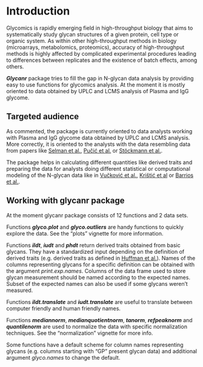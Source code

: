 <!-- 
%\VignetteEngine{knitr::knitr}
%\VignetteIndexEntry{Introduction vignette}
-->

# Introduction

Glycomics is rapidly emerging field in high-throughput biology that
aims to systematically study glycan structures of a given protein, cell type or
organic system. As within other high-throughput methods in biology (microarrays,
metabolomics, proteomics), accuracy of high-throughput methods is highly affected
by complicated experimental procedures leading to differences between replicates
and the existence of batch effects, among others.

***Glycanr*** package tries to fill the gap in N-glycan data analysis by providing
easy to use functions for glycomics analysis. At the moment it is mostly
oriented to data obtained by UPLC and LCMS analysis of Plasma and IgG
glycome.

## Targeted audience

As commented, the package is currently oriented to data analysts working
with Plasma and IgG glycome data obtained by UPLC and LCMS analysis.
More correctly, it is oriented to the analysts with the data resembling
data from papers like
[Selman et al.][1],
[Pučić et al.][2] or
[Stöckmann et al.][3].

The package helps in calculating different quantities like derived traits
and preparing the data for analysts doing different statistical
or computational modeling of the N-glycan data like in
[Vučković et al.][4], [Krištić et al][5] or
[Barrios et al.][6].

## Working with glycanr package

At the moment glycanr package consists of 12 functions 
and 2 data sets.

Functions  ***glyco.plot*** and ***glyco.outliers*** are handy
functions to quickly explore the data. See the "plots" vignette
for more information.

Functions ***ildt***, ***iudt*** and ***phdt*** return derived traits
obtained from basic glycans. They have a standardized input
depending on the definition of derived traits (e.g. derived
traits as defined in [Huffman et al.][7]). Names of the
columns representing glycans for a specific definition
can be obtained with the argument *print.exp.names*.
Columns of the data frame used to store glycan measurement
should be named according to the expected names. Subset of the
expected names can also be used if some glycans weren't measured.

Functions ***ildt.translate*** and ***iudt.translate*** are
useful to translate between computer friendly and human friendly names.

Functions ***mediannorm***, ***medianquotientnorm***, ***tanorm***,
***refpeaknorm*** and ***quantilenorm*** are used to normalize the data
with specific normalization techniques. See the "normalization" vignette
for more info.

Some functions have a default scheme for column names representing glycans
(e.g. columns starting with "GP" present glycan data) and additional argument
*glyco.names* to change the default.


[1]: https://www.sciencedirect.com/science/article/pii/S1874391911005549
[2]: https://www.ncbi.nlm.nih.gov/pmc/articles/PMC3205872/
[3]: https://pubs.acs.org/doi/abs/10.1021/acs.analchem.5b01463
[4]: https://www.ncbi.nlm.nih.gov/pubmed/26200652
[5]: https://www.ncbi.nlm.nih.gov/pubmed/24325898
[6]: https://jasn.asnjournals.org/content/27/3/933.full
[7]: https://dx.doi.org/10.1074/mcp.M113.037465
